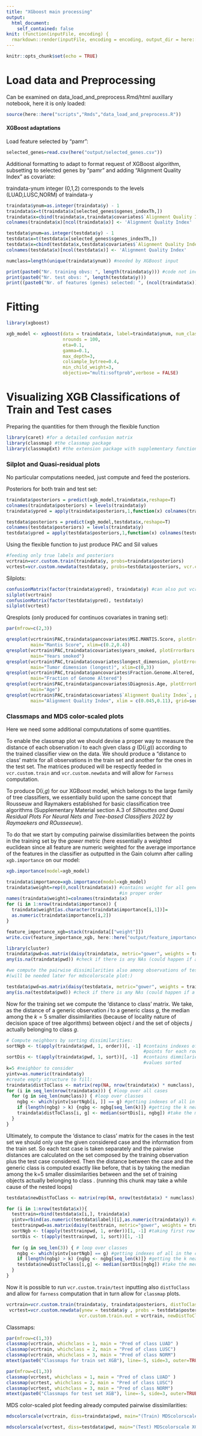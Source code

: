 ```yaml
---
title: "XGboost main processing"
output:
  html_document:
    self_contained: false
knit: (function(inputFile, encoding) {
  rmarkdown::render(inputFile, encoding = encoding, output_dir = here::here("output/"))})
---
```


```r
knitr::opts_chunk$set(echo = TRUE)
```

# Load data and Preprocessing

Can be examined on data_load_and_preprocess.Rmd/html auxillary notebook, here it is only loaded:

```r
source(here::here("scripts","Rmds","data_load_and_preprocess.R"))
```

#### XGBoost adaptations

Load feature selected by "pamr":

```r
selected_genes=read.csv(here("output/selected_genes.csv"))
```

Additional formatting to adapt to format request of XGBoost algorithm, subsetting to selected genes by "pamr" and adding "Alignment Quality Index" as covariate:

traindata-ynum integer (0,1,2) corresponds to the levels (LUAD,LUSC,NORM) of traindata-y

```r
traindata$ynum=as.integer(traindata$y) - 1
traindata$x=t(traindata$x[selected_genes$sgenes_indexTh,])
traindata$x=cbind(traindata$x,traindata$covariates$`Alignment Quality Index`) #add AQI to index
colnames(traindata$x)[ncol(traindata$x)] <- 'Alignment Quality Index'

testdata$ynum=as.integer(testdata$y) - 1
testdata$x=t(testdata$x[selected_genes$sgenes_indexTh,])
testdata$x=cbind(testdata$x,testdata$covariates$`Alignment Quality Index`) #add AQI to index
colnames(testdata$x)[ncol(testdata$x)] <- 'Alignment Quality Index'

numclass=length(unique(traindata$ynum)) #needed by XGBoost input
```

```r
print(paste0("Nr. training obvs: ", length(traindata$y))) #code not included in output
print(paste0("Nr. test obvs: ", length(testdata$y)))
print((paste0("Nr. of features (genes) selected: ", (ncol(traindata$x)))))
```


# Fitting

```r
library(xgboost)

xgb_model <- xgboost(data = traindata$x, label=traindata$ynum, num_class=numclass,
                     nrounds = 100, 
                     eta=0.1,
                     gamma=0.1,
                     max_depth=3,
                     colsample_bytree=0.4,
                     min_child_weight=3,
                     objective="multi:softprob",verbose = FALSE)
```

# Visualizing XGB Classifications of Train and Test cases

Preparing the quantities for them through the flexible function \texttt{vcr.custom.*}

```r
library(caret) #for a detailed confusion matrix
library(classmap) #the classmap package
library(classmapExt) #the extension package with supplementary functions
```

### Silplot and Quasi-residual plots

No particular computations needed, just compute and feed the posteriors.

Posteriors for both train and test set:

```r
traindata$posteriors = predict(xgb_model,traindata$x,reshape=T)
colnames(traindata$posteriors) = levels(traindata$y)
traindata$ypred = apply(traindata$posteriors,1,function(x) colnames(traindata$posteriors)[which.max(x)])

testdata$posteriors = predict(xgb_model,testdata$x,reshape=T)
colnames(testdata$posteriors) = levels(traindata$y)
testdata$ypred = apply(testdata$posteriors,1,function(x) colnames(testdata$posteriors)[which.max(x)])
```

Using the flexible function to just produce PAC and Sil values

```r
#feeding only true labels and posteriors
vcrtrain=vcr.custom.train(traindata$y, probs=traindata$posteriors) 
vcrtest=vcr.custom.newdata(testdata$y, probs=testdata$posteriors, vcr.custom.train.out=vcrtrain)
```

Silplots:

```r
confusionMatrix(factor(traindata$ypred), traindata$y) #can also put vcrtrain$ypred
silplot(vcrtrain)
confusionMatrix(factor(testdata$ypred), testdata$y)
silplot(vcrtest)
```

Qresplots (only produced for continuos covariates in traning set):

```r

par(mfrow=c(2,3))

qresplot(vcrtrain$PAC,traindata$pancovariates$MSI.MANTIS.Score, plotErrorBars = TRUE, 
         main="Mantis Score", xlim=c(0.2,0.4))
qresplot(vcrtrain$PAC,traindata$covariates$years_smoked, plotErrorBars = TRUE, 
         main="Years smoked")
qresplot(vcrtrain$PAC,traindata$covariates$longest_dimension, plotErrorBars = TRUE, 
         main="Tumor dimension (longest)", xlim=c(0,3))
qresplot(vcrtrain$PAC,traindata$pancovariates$Fraction.Genome.Altered, plotErrorBars = TRUE, 
         main="Fraction of Genome Altered")
qresplot(vcrtrain$PAC,traindata$pancovariates$Diagnosis.Age, plotErrorBars = TRUE, 
         main="Age")
qresplot(vcrtrain$PAC,traindata$covariates$`Alignment Quality Index`, plotErrorBars = TRUE,
         main="Alignment Quality Index", xlim = c(0.045,0.11), grid=seq(0.04, 0.11, length.out=10))

```

### Classmaps and MDS color-scaled plots

Here we need some additional compututations of some quantities.

To enable the classmap plot we should devise a proper way to measure the distance of each observation $i$ to each given class $g$ (D($i$,$g$)) according to the trained classifier view on the data. We should produce a "distance to class' matrix for all observations in the train set and another for the ones in the test set. The matrices produced will be respectly feeded in `vcr.custom.train` and `vcr.custom.newdata` and will allow for `Farness` computation.

To produce D($i$,$g$) for our XGBoost model, which belongs to the large family of tree classifiers, we essentially build upon the same concept that Rousseuw and Raymakers established for basic classification tree algorithms (Supplementary Material section A.3 of *Silhouttes and Quasi Residual Plots For Neural Nets and Tree-based Classifiers 2022 by Raymaekers and ROusseeuw*).

To do that we start by computing pairwise dissimilarities between the points in the training set by the *gower* metric (here essentially a weighted euclidean since all feature are numeric weighted for the average importance of the features in the classifier as outputted in the Gain column after calling `xgb.importance` on our model:

```r
xgb.importance(model=xgb_model)

traindata$importance=xgb.importance(model=xgb_model)
traindata$weight=rep(0,ncol(traindata$x)) #contains weight for all genes 
                                          #in proper order
names(traindata$weight)=colnames(traindata$x)
for (i in 1:nrow(traindata$importance)) {
  traindata$weight[as.character(traindata$importance[i,1])]=
  as.numeric(traindata$importance[i,2])
}

feature_importance_xgb=stack(traindata[["weight"]])
write.csv(feature_importance_xgb, here::here("output/feature_importance_xgb.csv"), row.names = FALSE)
```

```r
library(cluster)
traindata$pwd=as.matrix(daisy(traindata$x, metric="gower", weights = traindata$weight))
any(is.na(traindata$pwd)) #check if there is any NAs (could happen if a weight is exactly zero)

#we compute the pairwise dissimilarities also among observations of test: 
#(will be needed later for mdscolorscale plot:)

testdata$pwd=as.matrix(daisy(testdata$x, metric="gower", weights = traindata$weight))
any(is.na(testdata$pwd)) #check if there is any NAs (could happen if a weight is exactly zero)
```

Now for the training set we compute the 'distance to class' matrix. We take, as the distance of a generic observation $i$ to a generic class $g$, the median among the $k=5$ smaller dissimilarities (because of locality nature of decision space of tree algorithms) between object $i$ and the set of objects $j$ actually belonging to class $g$.

```r
# Compute neighbors by sorting dissimilarities:
sortNgb <- t(apply(traindata$pwd, 1, order))[, -1] #contains indexes of nearest 
                                                   #points for each row 
sortDis <- t(apply(traindata$pwd, 1, sort))[, -1]  #contains dimmilarieties  
                                                   #values sorted
k=5 #neighbor to consider
yintv=as.numeric(traindata$y)
#create empty structure to fill:
traindata$distToClass <- matrix(rep(NA, nrow(traindata$x) * numclass), ncol = numclass) 
for (i in seq_len(nrow(traindata$x))) { #loop over all cases
  for (g in seq_len(numclass)) { #loop over classes
    ngbg <- which(yintv[sortNgb[i, ]] == g) #getting indexes of all in the same class
    if (length(ngbg) > k) {ngbg <- ngbg[seq_len(k)]} #getting the k nearer
    traindata$distToClass[i, g] <- median(sortDis[i, ngbg]) #take the median of the k nearer
  }
}
```

Ultimately, to compute the 'distance to class' matrix for the cases in the test set we should only use the given considered case and the information from the train set. So each test case \eqn{t} is taken separately and the pairwise distances are calculated on the set composed by the training observation plus the test case considered. Then the distance between the \eqn{t} case and the generic class \eqn{g} is computed exactly like before, that is by taking the median among the k=5 smaller dissimilarities between \eqn{t} and the set of training objects \eqn{j} actually belonging to class \eqn{g}. (running this chunk may take a while cause of the nested loops)

```r

testdata$newDistToClass <- matrix(rep(NA, nrow(testdata$x) * numclass), ncol = numclass)

for (i in 1:nrow(testdata$x)){
  testtrain=rbind(testdata$x[i,], traindata$x)
  yintv=rbind(as.numeric(testdata$label)[i],as.numeric(traindata$y)) #add also true int label of   test for structure consistencies (anyway after will be not considered)
  testtrainpwd=as.matrix(daisy(testtrain, metric="gower", weights = traindata$weight))
  sortNgb <- t(apply(testtrainpwd, 1, order))[1, -1] #taking first row we take the i test obvs
  sortDis <- t(apply(testtrainpwd, 1, sort))[1, -1] 
  
  for (g in seq_len(3)) { # loop over classes
    ngbg <- which(yintv[sortNgb] == g) #getting indexes of all in the considered
    if (length(ngbg) > k) {ngbg <- ngbg[seq_len(k)]} #getting the k nearer
    testdata$newDistToClass[i,g] <- median(sortDis[ngbg]) #take the median of the k nearer
  }
}
```

Now it is possible to run `vcr.custom.train/test` inputting also `distToClass` and allow for `farness` computation that in turn allow for `classmap` plots.

```r
vcrtrain=vcr.custom.train(traindata$y, traindata$posteriors, distToClasses = traindata$distToClass)
 vcrtest=vcr.custom.newdata(ynew = testdata$y , probs = testdata$posteriors , 
                           vcr.custom.train.out = vcrtrain, newDistToClasses = testdata$newDistToClass)
```

Classmaps:

```r
par(mfrow=c(1,3))
classmap(vcrtrain, whichclass = 1, main = "Pred of class LUAD" )
classmap(vcrtrain, whichclass = 2, main = "Pred of class LUSC")
classmap(vcrtrain, whichclass = 3, main = "Pred of class NORM")
mtext(paste0("Classmaps for train set XGB"), line=-5, side=3, outer=TRUE, cex=1)
```

```r
par(mfrow=c(1,3))
classmap(vcrtest, whichclass = 1, main = "Pred of class LUAD" )
classmap(vcrtest, whichclass = 2, main = "Pred of class LUSC")
classmap(vcrtest, whichclass = 3, main = "Pred of class NORM")
mtext(paste0("Classmaps for test set XGB"), line=-5, side=3, outer=TRUE, cex=1)
```

MDS color-scaled plot feeding already computed pairwise dissimilarities:

```r
mdscolorscale(vcrtrain, diss=traindata$pwd, main="(Train) MDScolorscale XGB")
```

```r
mdscolorscale(vcrtest, diss=testdata$pwd, main="(Test) MDScolorscale XGB")
```

